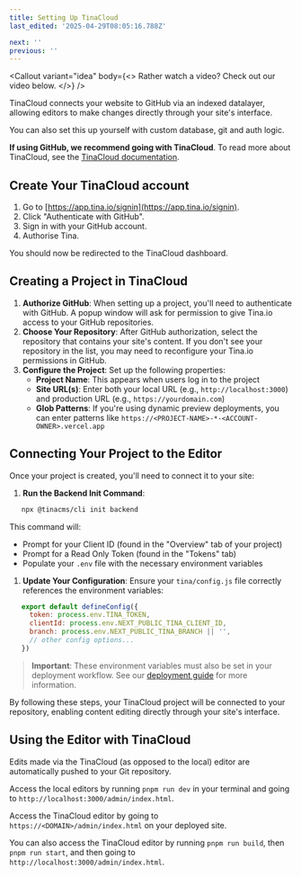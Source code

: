 ```yaml
---
title: Setting Up TinaCloud
last_edited: '2025-04-29T08:05:16.788Z'

next: ''
previous: ''
---
```


<Callout
  variant="idea"
  body={<>
    Rather watch a video? Check out our video below.
  </>}
/>

<youtube embedSrc="https://www.youtube.com/embed/sTVd8CYtXrA?si=XjFqX35NwcNgVhP3" caption="" />


TinaCloud connects your website to GitHub via an indexed datalayer, allowing editors to make changes directly through your site's interface.

You can also set this up yourself with custom database, git and auth logic.

**If using GitHub, we recommend going with TinaCloud**. To read more about TinaCloud, see the [TinaCloud documentation](https://tina.io/docs/tina-cloud/introduction).

## Create Your TinaCloud account

1. Go to [https://app.tina.io/signin](https://app.tina.io/signin).
2. Click "Authenticate with GitHub".
3. Sign in with your GitHub account.
4. Authorise Tina.

You should now be redirected to the TinaCloud dashboard.

## Creating a Project in TinaCloud

1. **Authorize GitHub**: When setting up a project, you'll need to authenticate with GitHub. A popup window will ask for permission to give Tina.io access to your GitHub repositories.
2. **Choose Your Repository**: After GitHub authorization, select the repository that contains your site's content. If you don't see your repository in the list, you may need to reconfigure your Tina.io permissions in GitHub.
3. **Configure the Project**: Set up the following properties:
   * **Project Name**: This appears when users log in to the project
   * **Site URL(s)**: Enter both your local URL (e.g., `http://localhost:3000`) and production URL (e.g., `https://yourdomain.com`)
   * **Glob Patterns**: If you're using dynamic preview deployments, you can enter patterns like `https://<PROJECT-NAME>-*-<ACCOUNT-OWNER>.vercel.app`

## Connecting Your Project to the Editor

Once your project is created, you'll need to connect it to your site:

1. **Run the Backend Init Command**:

```bash
   npx @tinacms/cli init backend
```

This command will:

* Prompt for your Client ID (found in the "Overview" tab of your project)
* Prompt for a Read Only Token (found in the "Tokens" tab)
* Populate your `.env` file with the necessary environment variables

1. **Update Your Configuration**: Ensure your `tina/config.js` file correctly references the environment variables:

```javascript
   export default defineConfig({
     token: process.env.TINA_TOKEN,
     clientId: process.env.NEXT_PUBLIC_TINA_CLIENT_ID,
     branch: process.env.NEXT_PUBLIC_TINA_BRANCH || '',
     // other config options...
   })
```

> **Important**: These environment variables must also be set in your deployment workflow. See our [deployment guide](/docs/set-up/deploying-your-docs) for more information.

By following these steps, your TinaCloud project will be connected to your repository, enabling content editing directly through your site's interface.

## Using the Editor with TinaCloud

Edits made via the TinaCloud (as opposed to the local) editor are automatically pushed to your Git repository.

Access the local editors by running `pnpm run dev` in your terminal and going to `http://localhost:3000/admin/index.html`.

Access the TinaCloud editor by going to `https://<DOMAIN>/admin/index.html` on your deployed site.

You can also access the TinaCloud editor by running `pnpm run build`, then `pnpm run start`, and then going to `http://localhost:3000/admin/index.html`.
